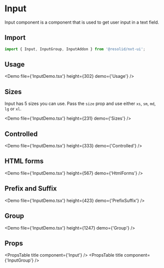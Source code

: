 # Input

Input component is a component that is used to get user input in a text field.

## Import

```javascript
import { Input, InputGroup, InputAddon } from '@resolid/nxt-ui';
```

## Usage

<Demo file={'InputDemo.tsx'} height={302} demo={'Usage'} />

## Sizes

Input has 5 sizes you can use. Pass the `size` prop and use either `xs`, `sm`, `md`, `lg` or `xl`.

<Demo file={'InputDemo.tsx'} height={231} demo={'Sizes'} />

## Controlled

<Demo file={'InputDemo.tsx'} height={333} demo={'Controlled'} />

## HTML forms

<Demo file={'InputDemo.tsx'} height={567} demo={'HtmlForms'} />

## Prefix and Suffix

<Demo file={'InputDemo.tsx'} height={423} demo={'PrefixSuffix'} />

## Group

<Demo file={'InputDemo.tsx'} height={1247} demo={'Group'} />

## Props

<PropsTable title component={'Input'} />
<PropsTable title component={'InputGroup'} />
